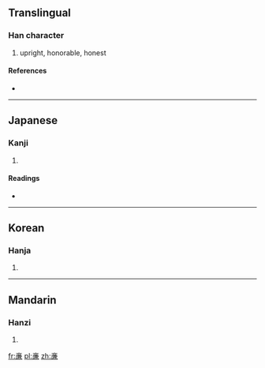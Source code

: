 {{also|廉}}
==Translingual==

===Han character===
{{Han char|rn=8|rad=亠|as=11|sn=13|four=|canj=卜竹X金 (YHXC)}}

# upright, honorable, honest

====References====
* {{Han ref|kx=0089.201|hdz=10291.081|uh=4EB7|ud=20151}}

----

==Japanese==

===Kanji===
{{ja-kanji|grade=|rs=亠11}}

# {{defn|Japanese|sort=亠11}}

====Readings====
* {{ja-readings|on=[[れん]] (ren)|kun=[[かど]] (kado), [[やすい]] (yasui)}}

----

==Korean==

===Hanja===
{{ko-hanja|hangeul=렴|rv=ryeom|mr=ryŏm}}

# {{defn|Korean|sort=亠11}}

----

==Mandarin==

===Hanzi===
{{cmn-hanzi|pin=[[lián]] ([[lian2]]), [[mén]] ([[men2]])|wg=lien<sup>2</sup>, men<sup>2</sup>}}

# {{defn|Mandarin|sort=亠11}}

[[fr:亷]]
[[pl:亷]]
[[zh:亷]]